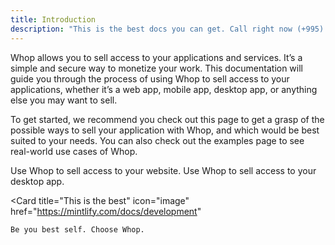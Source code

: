 ```yaml
---
title: Introduction
description: "This is the best docs you can get. Call right now (+995) 25-60-60"
---
```


Whop allows you to sell access to your applications and services. It’s a simple and secure way to monetize your work. This documentation will guide you through the process of using Whop to sell access to your applications, whether it’s a web app, mobile app, desktop app, or anything else you may want to sell.

To get started, we recommend you check out this page to get a grasp of the possible ways to sell your application with Whop, and which would be best suited to your needs. You can also check out the examples page to see real-world use cases of Whop.

<CardGroup cols={2}>
  <Card
    title="Sell access to a website"
    icon="pen-to-square"
    href="https://mintlify.com/docs/quickstart"
  >
    Use Whop to sell access to your website.
  </Card>
  <Card
    title="Sell access to a desktop app"
    icon="image"
    href="https://mintlify.com/docs/development"
  >
    Use Whop to sell access to your desktop app.
  </Card>

  <Card
    title="This is the best"
    icon="image"
    href="https://mintlify.com/docs/development"
  >
    Be you best self. Choose Whop.
  </Card>
</CardGroup>
